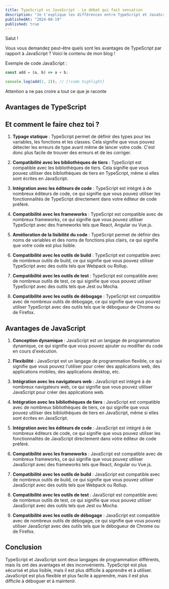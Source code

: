---
title: TypeScript vs JavaScript - Le débat qui fait sensation
description: "Je t'explique les différences entre TypeScript et JavaScript. C'est vraiment trop cool la vie."
publishedAt: "2024-08-19"
published: true
---

Salut !

Vous vous demandez peut-être quels sont les avantages de TypeScript par rapport à JavaScript ?
Voici le contenu de mon blog !

Exemple de code JavaScript :

```js myfile.js
const add = (a, b) => a + b;

console.log(add(1, 2)); // [!code highlight]
```

<Note>Attention a ne pas croire a tout ce que je raconte</Note>

## Avantages de TypeScript
## Et comment le faire chez toi ?

1. **Typage statique** : TypeScript permet de définir des types pour les variables, les fonctions et les classes. Cela signifie que vous pouvez détecter les erreurs de type avant même de lancer votre code. C'est donc plus facile de trouver des erreurs et de les corriger.

2. **Compatibilité avec les bibliothèques de tiers** : TypeScript est compatible avec les bibliothèques de tiers. Cela signifie que vous pouvez utiliser des bibliothèques de tiers en TypeScript, même si elles sont écrites en JavaScript.

3. **Intégration avec les éditeurs de code** : TypeScript est intégré à de nombreux éditeurs de code, ce qui signifie que vous pouvez utiliser les fonctionnalités de TypeScript directement dans votre éditeur de code préféré.

4. **Compatibilité avec les frameworks** : TypeScript est compatible avec de nombreux frameworks, ce qui signifie que vous pouvez utiliser TypeScript avec des frameworks tels que React, Angular ou Vue.js.

5. **Amélioration de la lisibilité du code** : TypeScript permet de définir des noms de variables et des noms de fonctions plus clairs, ce qui signifie que votre code est plus lisible.

6. **Compatibilité avec les outils de build** : TypeScript est compatible avec de nombreux outils de build, ce qui signifie que vous pouvez utiliser TypeScript avec des outils tels que Webpack ou Rollup.

7. **Compatibilité avec les outils de test** : TypeScript est compatible avec de nombreux outils de test, ce qui signifie que vous pouvez utiliser TypeScript avec des outils tels que Jest ou Mocha.

8. **Compatibilité avec les outils de débogage** : TypeScript est compatible avec de nombreux outils de débogage, ce qui signifie que vous pouvez utiliser TypeScript avec des outils tels que le débogueur de Chrome ou de Firefox.

## Avantages de JavaScript

1. **Conception dynamique** : JavaScript est un langage de programmation dynamique, ce qui signifie que vous pouvez ajouter ou modifier du code en cours d'exécution.

2. **Flexibilité** : JavaScript est un langage de programmation flexible, ce qui signifie que vous pouvez l'utiliser pour créer des applications web, des applications mobiles, des applications desktop, etc.

3. **Intégration avec les navigateurs web** : JavaScript est intégré à de nombreux navigateurs web, ce qui signifie que vous pouvez utiliser JavaScript pour créer des applications web.

4. **Intégration avec les bibliothèques de tiers** : JavaScript est compatible avec de nombreux bibliothèques de tiers, ce qui signifie que vous pouvez utiliser des bibliothèques de tiers en JavaScript, même si elles sont écrites en JavaScript.

5. **Intégration avec les éditeurs de code** : JavaScript est intégré à de nombreux éditeurs de code, ce qui signifie que vous pouvez utiliser les fonctionnalités de JavaScript directement dans votre éditeur de code préféré.

6. **Compatibilité avec les frameworks** : JavaScript est compatible avec de nombreux frameworks, ce qui signifie que vous pouvez utiliser JavaScript avec des frameworks tels que React, Angular ou Vue.js.

7. **Compatibilité avec les outils de build** : JavaScript est compatible avec de nombreux outils de build, ce qui signifie que vous pouvez utiliser JavaScript avec des outils tels que Webpack ou Rollup.

8. **Compatibilité avec les outils de test** : JavaScript est compatible avec de nombreux outils de test, ce qui signifie que vous pouvez utiliser JavaScript avec des outils tels que Jest ou Mocha.

9. **Compatibilité avec les outils de débogage** : JavaScript est compatible avec de nombreux outils de débogage, ce qui signifie que vous pouvez utiliser JavaScript avec des outils tels que le débogueur de Chrome ou de Firefox.

## Conclusion

TypeScript et JavaScript sont deux langages de programmation différents, mais ils ont des avantages et des inconvénients. TypeScript est plus sécurisé et plus lisible, mais il est plus difficile à apprendre et à utiliser. JavaScript est plus flexible et plus facile à apprendre, mais il est plus difficile à déboguer et à maintenir.
